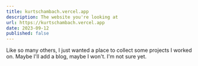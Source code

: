 ```yaml
---
title: kurtschambach.vercel.app
description: The website you're looking at
url: https://kurtschambach.vercel.app
date: 2023-09-12
published: false
---
```



Like so many others, I just wanted a place to collect some projects I worked on. Maybe I'll add a blog, maybe I won't. I'm not sure yet.

